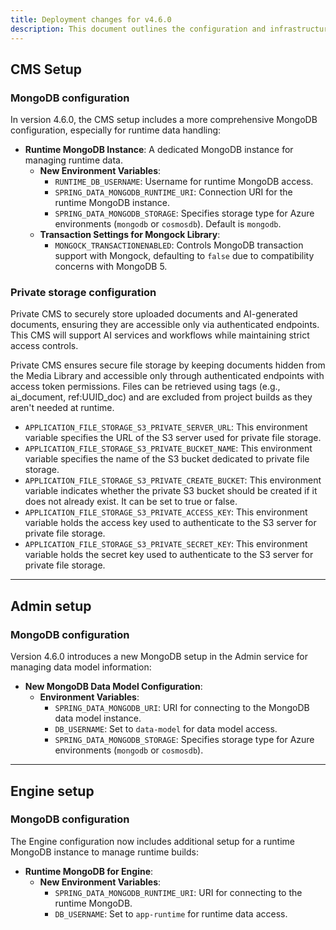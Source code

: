 ```yaml
---
title: Deployment changes for v4.6.0
description: This document outlines the configuration and infrastructure changes introduced from v4.1.x to v4.6.0 for deploying the FlowX.AI platform.
---
```


## CMS Setup

### MongoDB configuration

In version 4.6.0, the CMS setup includes a more comprehensive MongoDB configuration, especially for runtime data handling:

- **Runtime MongoDB Instance**: A dedicated MongoDB instance for managing runtime data.
  - **New Environment Variables**:
    - `RUNTIME_DB_USERNAME`: Username for runtime MongoDB access.
    - `SPRING_DATA_MONGODB_RUNTIME_URI`: Connection URI for the runtime MongoDB instance.
    - `SPRING_DATA_MONGODB_STORAGE`: Specifies storage type for Azure environments (`mongodb` or `cosmosdb`). Default is `mongodb`.
  - **Transaction Settings for Mongock Library**:
    - `MONGOCK_TRANSACTIONENABLED`: Controls MongoDB transaction support with Mongock, defaulting to `false` due to compatibility concerns with MongoDB 5.


### Private storage configuration

Private CMS to securely store uploaded documents and AI-generated documents, ensuring they are accessible only via authenticated endpoints. This CMS will support AI services and workflows while maintaining strict access controls.

<Info>
Private CMS ensures secure file storage by keeping documents hidden from the Media Library and accessible only through authenticated endpoints with access token permissions. Files can be retrieved using tags (e.g., ai_document, ref:UUID_doc) and are excluded from project builds as they aren't needed at runtime.
</Info>

* `APPLICATION_FILE_STORAGE_S3_PRIVATE_SERVER_URL`: This environment variable specifies the URL of the S3 server used for private file storage.
* `APPLICATION_FILE_STORAGE_S3_PRIVATE_BUCKET_NAME`: This environment variable specifies the name of the S3 bucket dedicated to private file storage.
* `APPLICATION_FILE_STORAGE_S3_PRIVATE_CREATE_BUCKET`: This environment variable indicates whether the private S3 bucket should be created if it does not already exist. It can be set to true or false.
* `APPLICATION_FILE_STORAGE_S3_PRIVATE_ACCESS_KEY`: This environment variable holds the access key used to authenticate to the S3 server for private file storage.
* `APPLICATION_FILE_STORAGE_S3_PRIVATE_SECRET_KEY`: This environment variable holds the secret key used to authenticate to the S3 server for private file storage.


<Card title="CMS setup guide" href="../../../4.6.0/setup-guides/cms-setup" icon ="file">
</Card>

---

## Admin setup

### MongoDB configuration

Version 4.6.0 introduces a new MongoDB setup in the Admin service for managing data model information:

- **New MongoDB Data Model Configuration**:
  - **Environment Variables**:
    - `SPRING_DATA_MONGODB_URI`: URI for connecting to the MongoDB data model instance.
    - `DB_USERNAME`: Set to `data-model` for data model access.
    - `SPRING_DATA_MONGODB_STORAGE`: Specifies storage type for Azure environments (`mongodb` or `cosmosdb`).

---

## Engine setup

### MongoDB configuration

The Engine configuration now includes additional setup for a runtime MongoDB instance to manage runtime builds:
- **Runtime MongoDB for Engine**:
  - **New Environment Variables**:
    - `SPRING_DATA_MONGODB_RUNTIME_URI`: URI for connecting to the runtime MongoDB.
    - `DB_USERNAME`: Set to `app-runtime` for runtime data access.

